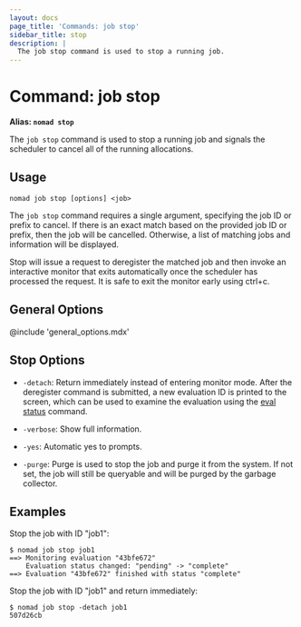 ```yaml
---
layout: docs
page_title: 'Commands: job stop'
sidebar_title: stop
description: |
  The job stop command is used to stop a running job.
---
```


# Command: job stop

**Alias: `nomad stop`**

The `job stop` command is used to stop a running job and signals the scheduler
to cancel all of the running allocations.

## Usage

```plaintext
nomad job stop [options] <job>
```

The `job stop` command requires a single argument, specifying the job ID or
prefix to cancel. If there is an exact match based on the provided job ID or
prefix, then the job will be cancelled. Otherwise, a list of matching jobs and
information will be displayed.

Stop will issue a request to deregister the matched job and then invoke an
interactive monitor that exits automatically once the scheduler has processed
the request. It is safe to exit the monitor early using ctrl+c.

## General Options

@include 'general_options.mdx'

## Stop Options

- `-detach`: Return immediately instead of entering monitor mode. After the
  deregister command is submitted, a new evaluation ID is printed to the screen,
  which can be used to examine the evaluation using the [eval status] command.

- `-verbose`: Show full information.

- `-yes`: Automatic yes to prompts.

- `-purge`: Purge is used to stop the job and purge it from the system. If not
  set, the job will still be queryable and will be purged by the garbage
  collector.

## Examples

Stop the job with ID "job1":

```shell-session
$ nomad job stop job1
==> Monitoring evaluation "43bfe672"
    Evaluation status changed: "pending" -> "complete"
==> Evaluation "43bfe672" finished with status "complete"
```

Stop the job with ID "job1" and return immediately:

```shell-session
$ nomad job stop -detach job1
507d26cb
```

[eval status]: /docs/commands/eval-status
